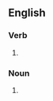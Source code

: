 ==English==
===Verb===
{{en-verb|winterfeeds|winterfeeding|winterfed}}

# {{alternative spelling of|[[winter-feed#Verb|winter-feed]]}}
===Noun===
{{en-noun|-}}

# {{alternative spelling of|[[winter-feed#Noun|winter-feed]]}}